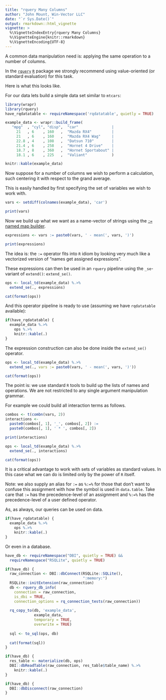 ```yaml
---
title: "rquery Many Columns"
author: "John Mount, Win-Vector LLC"
date: "`r Sys.Date()`"
output: rmarkdown::html_vignette
vignette: >
  %\VignetteIndexEntry{rquery Many Columns}
  %\VignetteEngine{knitr::rmarkdown}
  %\VignetteEncoding{UTF-8}
---
```


A common data manipulation need is: applying the same operation to a number of columns.

In the [`rquery`](https://github.com/WinVector/rquery) [`R`](https://www.r-project.org) package we strongly recommend using value-oriented (or standard evaluation) for this task.

Here is what this looks like.

For our data lets build a simple data set similar to `mtcars`:

```r
library(wrapr)
library(rquery)
have_rqdatatable <- requireNamespace('rqdatatable', quietly = TRUE)

example_data <- wrapr::build_frame(
   "mpg"  , "cyl", "disp",  "car"               |
     21   , 6    , 160   ,  "Mazda RX4"         |
     21   , 6    , 160   ,  "Mazda RX4 Wag"     |
     22.8 , 4    , 108   ,  "Datsun 710"        |
     21.4 , 6    , 258   ,  "Hornet 4 Drive"    |
     18.7 , 8    , 360   ,  "Hornet Sportabout" |
     18.1 , 6    , 225   ,  "Valiant"           )

knitr::kable(example_data)
```

Now suppose for a number of columns we wish to perform a calculation, such centering it with respect to the grand average.

This is easily handled by first specifying the set of variables we wish to work with.

```r
vars <- setdiff(colnames(example_data), 'car')

print(vars)
```

Now we build up what we want as a name-vector of strings using the [`:=` named map builder](https://winvector.github.io/wrapr/articles/named_map_builder.html). 

```r
expressions <- vars := paste0(vars, ' - mean(', vars, ')')

print(expressions)
```

The idea is: the `:=` operator fits into `R` idiom by looking very much like a vectorized version of "names get assigned expressions".

These expressions can then be used in an `rquery` pipeline using the `_se`-variant of `extend()`: `extend_se()`.

```r
ops <- local_td(example_data) %.>%
  extend_se(., expressions)

cat(format(ops))
```

And this operator pipeline is ready to use (assuming we have `rqdatatable` available):

```r
if(have_rqdatatable) {
  example_data %.>%
    ops %.>%
    knitr::kable(.)
}
```

The expression construction can also be done inside the `extend_se()` operator.

```r
ops <- local_td(example_data) %.>%
  extend_se(., vars := paste0(vars, ' - mean(', vars, ')'))

cat(format(ops))
```

The point is: we use standard `R` tools to build up the lists of names and operations.  We are not restricted to any single argument manipulation grammar.

For example we could build all interaction terms as follows.

```r
combos <- t(combn(vars, 2))
interactions <- 
  paste0(combos[, 1], '_', combos[, 2]) := 
  paste0(combos[, 1], ' * ', combos[, 2])

print(interactions)
```


```r
ops <- local_td(example_data) %.>%
  extend_se(., interactions)

cat(format(ops))
```

It is a critical advantage to work with sets of variables as standard values. In this case what we can do is limited only by the power of `R` itself.

Note: we also supply an alias for `:=` as `%:=%` for those that don't want to confuse this assignment with how the symbol is used in `data.table`.  Take care that `:=` has the precedence-level of an assignment and `%:=%` has the precedence-level of a user defined operator.

As, as always, our queries can be used on data.

```r
if(have_rqdatatable) {
  example_data %.>%
    ops %.>%
    knitr::kable(.)
}
```


Or even in a database.

```r
have_db <- requireNamespace("DBI", quietly = TRUE) && 
  requireNamespace("RSQLite", quietly = TRUE)

if(have_db) {
  raw_connection <- DBI::dbConnect(RSQLite::SQLite(), 
                                   ":memory:")
  RSQLite::initExtension(raw_connection)
  db <- rquery_db_info(
    connection = raw_connection,
    is_dbi = TRUE,
    connection_options = rq_connection_tests(raw_connection))
  
  rq_copy_to(db, 'example_data',
             example_data,
             temporary = TRUE, 
             overwrite = TRUE)
  
  sql <- to_sql(ops, db)
  
  cat(format(sql))
}
```


```r
if(have_db) {
  res_table <- materialize(db, ops)
  DBI::dbReadTable(raw_connection, res_table$table_name) %.>%
    knitr::kable(.)
}
```


```r
if(have_db) {
  DBI::dbDisconnect(raw_connection)
}
```
